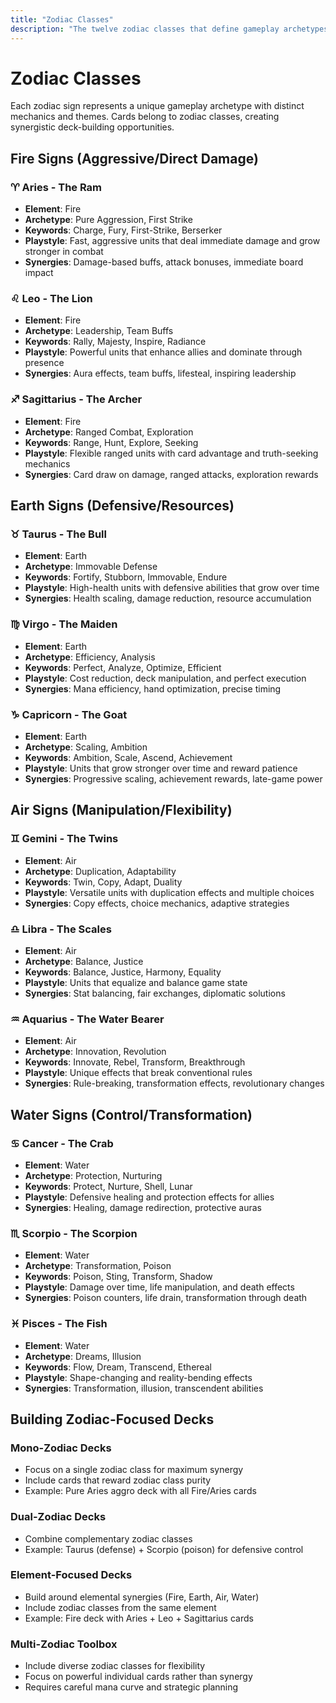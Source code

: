 ```yaml
---
title: "Zodiac Classes"
description: "The twelve zodiac classes that define gameplay archetypes in the Tarot TCG"
---
```


# Zodiac Classes

Each zodiac sign represents a unique gameplay archetype with distinct mechanics and themes. Cards belong to zodiac classes, creating synergistic deck-building opportunities.

## Fire Signs (Aggressive/Direct Damage)

### ♈ Aries - The Ram
- **Element**: Fire
- **Archetype**: Pure Aggression, First Strike
- **Keywords**: Charge, Fury, First-Strike, Berserker
- **Playstyle**: Fast, aggressive units that deal immediate damage and grow stronger in combat
- **Synergies**: Damage-based buffs, attack bonuses, immediate board impact

### ♌ Leo - The Lion  
- **Element**: Fire
- **Archetype**: Leadership, Team Buffs
- **Keywords**: Rally, Majesty, Inspire, Radiance
- **Playstyle**: Powerful units that enhance allies and dominate through presence
- **Synergies**: Aura effects, team buffs, lifesteal, inspiring leadership

### ♐ Sagittarius - The Archer
- **Element**: Fire  
- **Archetype**: Ranged Combat, Exploration
- **Keywords**: Range, Hunt, Explore, Seeking
- **Playstyle**: Flexible ranged units with card advantage and truth-seeking mechanics
- **Synergies**: Card draw on damage, ranged attacks, exploration rewards

## Earth Signs (Defensive/Resources)

### ♉ Taurus - The Bull
- **Element**: Earth
- **Archetype**: Immovable Defense
- **Keywords**: Fortify, Stubborn, Immovable, Endure
- **Playstyle**: High-health units with defensive abilities that grow over time
- **Synergies**: Health scaling, damage reduction, resource accumulation

### ♍ Virgo - The Maiden
- **Element**: Earth
- **Archetype**: Efficiency, Analysis
- **Keywords**: Perfect, Analyze, Optimize, Efficient
- **Playstyle**: Cost reduction, deck manipulation, and perfect execution
- **Synergies**: Mana efficiency, hand optimization, precise timing

### ♑ Capricorn - The Goat
- **Element**: Earth
- **Archetype**: Scaling, Ambition
- **Keywords**: Ambition, Scale, Ascend, Achievement
- **Playstyle**: Units that grow stronger over time and reward patience
- **Synergies**: Progressive scaling, achievement rewards, late-game power

## Air Signs (Manipulation/Flexibility)

### ♊ Gemini - The Twins
- **Element**: Air
- **Archetype**: Duplication, Adaptability
- **Keywords**: Twin, Copy, Adapt, Duality
- **Playstyle**: Versatile units with duplication effects and multiple choices
- **Synergies**: Copy effects, choice mechanics, adaptive strategies

### ♎ Libra - The Scales
- **Element**: Air
- **Archetype**: Balance, Justice
- **Keywords**: Balance, Justice, Harmony, Equality
- **Playstyle**: Units that equalize and balance game state
- **Synergies**: Stat balancing, fair exchanges, diplomatic solutions

### ♒ Aquarius - The Water Bearer
- **Element**: Air
- **Archetype**: Innovation, Revolution
- **Keywords**: Innovate, Rebel, Transform, Breakthrough
- **Playstyle**: Unique effects that break conventional rules
- **Synergies**: Rule-breaking, transformation effects, revolutionary changes

## Water Signs (Control/Transformation)

### ♋ Cancer - The Crab
- **Element**: Water  
- **Archetype**: Protection, Nurturing
- **Keywords**: Protect, Nurture, Shell, Lunar
- **Playstyle**: Defensive healing and protection effects for allies
- **Synergies**: Healing, damage redirection, protective auras

### ♏ Scorpio - The Scorpion
- **Element**: Water
- **Archetype**: Transformation, Poison
- **Keywords**: Poison, Sting, Transform, Shadow
- **Playstyle**: Damage over time, life manipulation, and death effects
- **Synergies**: Poison counters, life drain, transformation through death

### ♓ Pisces - The Fish
- **Element**: Water
- **Archetype**: Dreams, Illusion
- **Keywords**: Flow, Dream, Transcend, Ethereal
- **Playstyle**: Shape-changing and reality-bending effects
- **Synergies**: Transformation, illusion, transcendent abilities

## Building Zodiac-Focused Decks

### Mono-Zodiac Decks
- Focus on a single zodiac class for maximum synergy
- Include cards that reward zodiac class purity
- Example: Pure Aries aggro deck with all Fire/Aries cards

### Dual-Zodiac Decks  
- Combine complementary zodiac classes
- Example: Taurus (defense) + Scorpio (poison) for defensive control

### Element-Focused Decks
- Build around elemental synergies (Fire, Earth, Air, Water)
- Include zodiac classes from the same element
- Example: Fire deck with Aries + Leo + Sagittarius cards

### Multi-Zodiac Toolbox
- Include diverse zodiac classes for flexibility
- Focus on powerful individual cards rather than synergy
- Requires careful mana curve and strategic planning